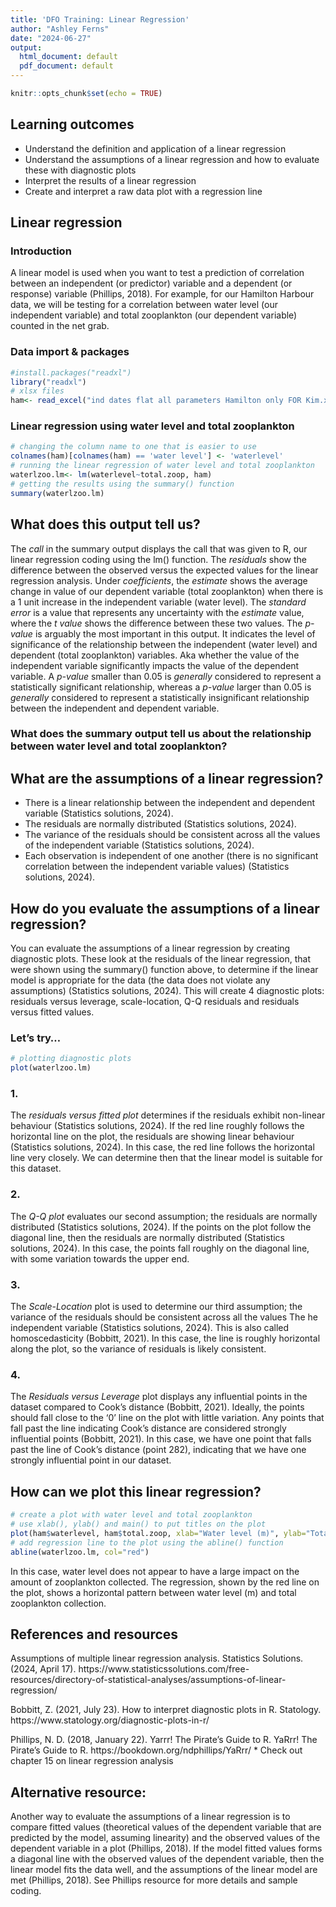 ---
title: 'DFO Training: Linear Regression'
author: "Ashley Ferns"
date: "2024-06-27"
output:
  html_document: default
  pdf_document: default
---

```{r setup, include=FALSE}
knitr::opts_chunk$set(echo = TRUE)
```

## Learning outcomes
  * Understand the definition and application of a linear regression
  * Understand the assumptions of a linear regression and how to evaluate these with diagnostic plots 
  * Interpret the results of a linear regression 
  * Create and interpret a raw data plot with a regression line
  
## Linear regression
### Introduction 

  A linear model is used when you want to test a prediction of correlation between an independent (or predictor) variable and a dependent (or response) variable (Phillips, 2018). For example, for our Hamilton Harbour data, we will be testing for a correlation between water level (our independent variable) and total zooplankton (our dependent variable) counted in the net grab. 

### Data import & packages
```{r}
#install.packages("readxl")
library("readxl")
# xlsx files
ham<- read_excel("ind dates flat all parameters Hamilton only FOR Kim.xlsx")
```

### Linear regression  using water level and total zooplankton
```{r}
# changing the column name to one that is easier to use
colnames(ham)[colnames(ham) == 'water level'] <- 'waterlevel'
# running the linear regression of water level and total zooplankton
waterlzoo.lm<- lm(waterlevel~total.zoop, ham)
# getting the results using the summary() function
summary(waterlzoo.lm)
```
## What does this output tell us? 

  The *call* in the summary output displays the call that was given to R, our linear regression coding using the lm() function. The *residuals* show the difference between the observed versus the expected values for the linear regression analysis. Under *coefficients*, the *estimate* shows the average change in value of our dependent variable (total zooplankton) when there is a 1 unit increase in the independent variable (water level). The *standard error* is a value that represents any uncertainty with the *estimate* value, where the *t value* shows the difference between these two values. The *p-value* is arguably the most important in this output. It indicates the level of significance of the relationship between the independent (water level) and dependent (total zooplankton) variables. Aka whether the value of the independent variable significantly impacts the value of the dependent variable. A *p-value* smaller than 0.05 is *generally* considered to represent a statistically significant relationship, whereas a *p-value* larger than 0.05 is *generally* considered to represent a statistically insignificant relationship between the independent and dependent variable. 

### What does the summary output tell us about the relationship between water level and total zooplankton?

## What are the assumptions of a linear regression? 
  * There is a linear relationship between the independent and dependent variable (Statistics solutions, 2024).
  * The residuals are normally distributed (Statistics solutions, 2024). 
  * The variance of the residuals should be consistent across all the values of the independent variable (Statistics solutions, 2024). 
  * Each observation is independent of one another (there is no significant correlation between the independent variable values) (Statistics solutions, 2024). 

## How do you evaluate the assumptions of a linear regression?

  You can evaluate the assumptions of a linear regression by creating diagnostic plots. These look at the residuals of the linear regression, that were shown using the summary() function above, to determine if the linear model is appropriate for the data (the data does not violate any assumptions) (Statistics solutions, 2024). This will create 4 diagnostic plots: residuals versus leverage, scale-location, Q-Q residuals and residuals versus fitted values. 

### Let's try...
```{r}
# plotting diagnostic plots
plot(waterlzoo.lm)
```

### 1. 
The *residuals versus fitted plot* determines if the residuals exhibit non-linear behaviour (Statistics solutions, 2024). If the red line roughly follows the horizontal line on the plot, the residuals are showing linear behaviour (Statistics solutions, 2024). In this case, the red line follows the horizontal line very closely. We can determine then that the linear model is suitable for this dataset. 

### 2. 
The *Q-Q plot* evaluates our second assumption; the residuals are normally distributed (Statistics solutions, 2024). If the points on the plot follow the diagonal line, then the residuals are normally distributed (Statistics solutions, 2024). In this case, the points fall roughly on the diagonal line, with some variation towards the upper end. 

### 3.
The *Scale-Location* plot is used to determine our third assumption; the variance of the residuals should be consistent across all the values The he independent variable (Statistics solutions, 2024). This is also called homoscedasticity (Bobbitt, 2021). In this case, the line is roughly horizontal along the plot, so the variance of residuals is likely consistent. 

### 4.
The *Residuals versus Leverage* plot displays any influential points in the dataset compared to Cook's distance (Bobbitt, 2021). Ideally, the points should fall close to the '0' line on the plot with little variation. Any points that fall past the line indicating Cook's distance are considered strongly influential points (Bobbitt, 2021). In this case, we have one point that falls past the line of Cook's distance (point 282), indicating that we have one strongly influential point in our dataset. 

## How can we plot this linear regression? 

```{r}
# create a plot with water level and total zooplankton
# use xlab(), ylab() and main() to put titles on the plot
plot(ham$waterlevel, ham$total.zoop, xlab="Water level (m)", ylab="Total zooplankton collected", main="Relationship between water level and total zooplankton")
# add regression line to the plot using the abline() function
abline(waterlzoo.lm, col="red")
```

In this case, water level does not appear to have a large impact on the amount of zooplankton collected. The regression, shown by the red line on the plot, shows a horizontal pattern between water level (m) and total zooplankton collection. 



## References and resources
  Assumptions of multiple linear regression analysis. Statistics Solutions. (2024, April 17). https://www.statisticssolutions.com/free-resources/directory-of-statistical-analyses/assumptions-of-linear-regression/ 
  
  Bobbitt, Z. (2021, July 23). How to interpret diagnostic plots in R. Statology. https://www.statology.org/diagnostic-plots-in-r/ 

  Phillips, N. D. (2018, January 22). Yarrr! The Pirate’s Guide to R. YaRrr! The Pirate’s Guide to R. https://bookdown.org/ndphillips/YaRrr/ 
    * Check out chapter 15 on linear regression analysis 
    
## Alternative resource:

  Another way to evaluate the assumptions of a linear regression is to compare fitted values (theoretical values of the dependent variable that are predicted by the model, assuming linearity) and the observed values of the dependent variable in a plot (Phillips, 2018). If the model fitted values forms a diagonal line with the observed values of the dependent variable, then the linear model fits the data well, and the assumptions of the linear model are met (Phillips, 2018). See Phillips resource for more details and sample coding. 


